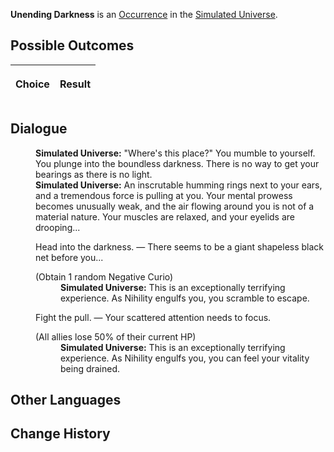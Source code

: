 {{Simulated Universe Event Infobox
|title         = Unending Darkness
|image         = Random Event Normal.png
|type          =
|domains_su    = Occurrence
|domains_ext   = Occurrence
|domains_swarm = 
|domains_gng   = 
|requirements  =
|prev          = 
|next          = 
|indexRewards  =
|characters    = 
}}
'''Unending Darkness''' is an [[Simulated Universe/Occurrence|Occurrence]] in the [[Simulated Universe]].

==Possible Outcomes==
{| class="article-table"
!Choice
!Result

|}

<!--
==Gameplay Notes==

-->
==Dialogue==
{{Dialogue Start}}
:'''Simulated Universe:''' "Where's this place?" You mumble to yourself. You plunge into the boundless darkness. There is no way to get your bearings as there is no light.
:'''Simulated Universe:''' An inscrutable humming rings next to your ears, and a tremendous force is pulling at you. Your mental prowess becomes unusually weak, and the air flowing around you is not of a material nature. Your muscles are relaxed, and your eyelids are drooping...
:{{DIcon|Star}} Head into the darkness. &mdash; There seems to be a giant shapeless black net before you...
:;(Obtain 1 random Negative Curio)
::'''Simulated Universe:''' This is an exceptionally terrifying experience. As Nihility engulfs you, you scramble to escape.
:{{DIcon|Star}} Fight the pull. &mdash; Your scattered attention needs to focus.
:;(All allies lose 50% of their current HP)
::'''Simulated Universe:''' This is an exceptionally terrifying experience. As Nihility engulfs you, you can feel your vitality being drained.
{{Dialogue End}}

==Other Languages==
{{Other Languages
|en   = Unending Darkness
|zhs  = 无尽黑暗
|zht  = 無盡黑暗
|ja   = {{Rubi|果|は}}て{{Rubi|無|な}}き{{Rubi|暗闇|くらやみ}}
|ko   = 끝없는 어둠
|es   = Oscuridad infinita
|fr   = Ténèbres infinies
|ru   = Бескрайняя тьма
|th   = ความมืดที่ไม่สิ้นสุด
|vi   = Bóng Đêm Vô Tận
|de   = Endlose Dunkelheit
|id   = Kegelapan Tanpa Akhir
|pt   = Escuridão Infinita
}}

==Change History==
{{Change History|1.0}}
